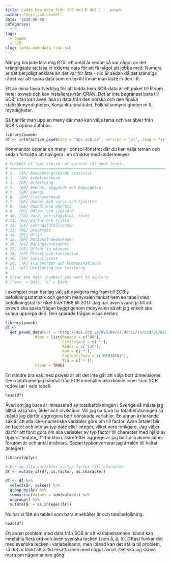 ```yaml
---
title: Ladda hem data från SCB med R del 1 -  pxweb
author: Christian Lindell
date: '2018-06-08'
categories:
  - R
tags:
  - pxweb
  - SCB
slug: ladda-hem-data-från-scb
---
```


När jag började lära mig R för ett antal år sedan så var något av det krångligaste att läsa in externa data för att få något att jobba med. Numera är det betydligt enklare än det var för åtta - nio år sedan då det ständiga rådet var att spara data som en textfil innan man läste in den i R.

Ett av mina favoritverktyg för att ladda hem SCB-data är ett paket till R som heter pxweb och kan installeras från CRAN. Det är inte begränsat bara till SCB, utan kan även läsa in data från den norska och den finska statistikmyndigheten, Konjunkturinstitutet, Folkhälsomyndigheten m.fl. myndigheter.

Så här får man upp en meny där man kan välja tema och variabler från SCB:s öppna databas:
  

```r

library(pxweb)
df <- interactive_pxweb(api = "api.scb.se", version = "v1", lang = "sv")

```


Kommandot öppnar en meny i consol-fönstret där du kan välja teman och sedan fortsätta att navigera i en struktur med undermenyer:


```r

# Content of 'api.scb.se' at current (1) node level:
# =====================================================================
# 1.  [AA] Ämnesövergripande statistik
# 2.  [AM] Arbetsmarknad
# 3.  [BE] Befolkning
# 4.  [BO] Boende, byggande och bebyggelse
# 5.  [EN] Energi
# 6.  [FM] Finansmarknad
# 7.  [HA] Handel med varor och tjänster
# 8.  [HE] Hushållens ekonomi
# 9.  [HS] Hälso- och sjukvård
# 10. [JO] Jord- och skogsbruk, fiske
# 11. [KU] Kultur och fritid
# 12. [LE] Levnadsförhållanden
# 13. [ME] Demokrati
# 14. [MI] Miljö
# 15. [NR] Nationalräkenskaper
# 16. [NV] Näringsverksamhet
# 17. [OE] Offentlig ekonomi
# 18. [PR] Priser och konsumtion
# 19. [SO] Socialtjänst
# 20. [TK] Transporter och kommunikationer
# 21. [UF] Utbildning och forskning
# 
# Enter the data (number) you want to explore:
# ('esc' = Quit, 'b' = Back) 

```


I exemplet ovan har jag valt att navigera mig fram till SCB:s befolkningsstatistik och genom menyvalen tankat hem en tabell med befolkningstal för riket från 1968 till 2017. Jag har även svarat ja till att pxweb ska spara frågan byggt genom menyvalen så att jag enkelt ska kunna upprepa den. Den sparade frågan visas nedan:


```r

library(pxweb)
df <- 
  get_pxweb_data(url = "http://api.scb.se/OV0104/v1/doris/sv/ssd/BE/BE0101/BE0101A/BefolkningNy",
             dims = list(Region = c('00'),
                         Civilstand = c('*'),
                         Alder = c('tot'),
                         Kon = c('*'),
                         ContentsCode = c('BE0101N1'),
                         Tid = c('*')),
             clean = TRUE)
```


En mindre bra sak med pxweb är att det inte går att välja bort dimensioner. Den dataframe jag hämtat från SCB innehåller alla dimensioner som SCB redovisar i vald tabell:


```r
head(df)
```


 Även om jag bara är intresserad av totalbefolkningen i Sverige så måste jag alltså välja kön, ålder och civilstånd. Vill jag ha bara ha totalbefolkningen så måste jag därför aggregera bort oönskade variabler. En annan irriterande sak är att alla icke-numeriska variabler görs om till factor. Även årtalet blir en factor och inte av typ date eller integer, vilket vore rimligare. Jag väljer därför att först göra om alla variabler av typ factor till character med hjälp av dplyrs "mutate_if"-funktion. Därefefter aggregerar jag bort alla dimensioner förutom år och antal invånare. Sedan typkonverterar jag årtalen till heltal (integer):
 
 
```r

library(dplyr)

# Gör om alla variabler av typ factor till character
df <- mutate_if(df, is.factor, as.character)

df <- df %>%
  select(år, values) %>%
  group_by(år) %>%
  summarise(values = sum(values)) %>%
  ungroup() %>%
  mutate(år = as.integer(år))

```
 
 
 Nu har vi fått en tablell som bara innehåller år och totalbefolkning:
 
```r
head(df)
```

Ett annat problem med data från SCB är att variabelnamnen ibland kan innehålla flera ord och även svenska tecken (som å, ä, ö). Oftast funkar det med svenska tecken i variabelnamn, men ibland kan det ställa till problem, så det är klokt att alltid ersätta dem med något annat. Det ska jag skriva mera om någon annan gång.
  
  
  
  


